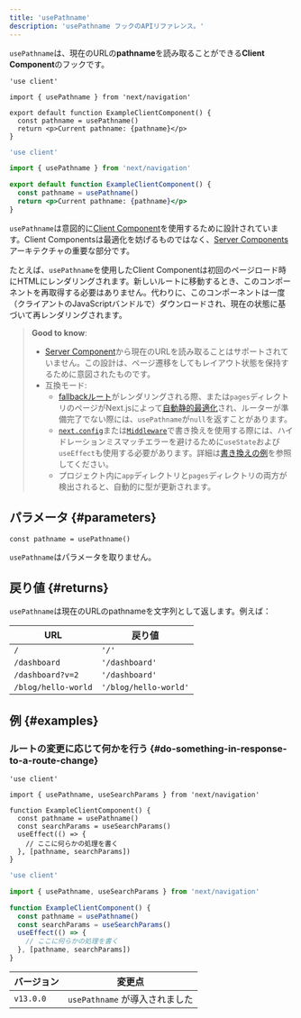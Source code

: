 ```yaml
---
title: 'usePathname'
description: 'usePathname フックのAPIリファレンス。'
---
```


`usePathname`は、現在のURLの**pathname**を読み取ることができる**Client Component**のフックです。

<Tabs>
<TabItem value="tsx" label="TypeScript">

```tsx title="app/example-client-component.tsx" switcher
'use client'

import { usePathname } from 'next/navigation'

export default function ExampleClientComponent() {
  const pathname = usePathname()
  return <p>Current pathname: {pathname}</p>
}
```

</TabItem>
<TabItem value="jsx" label="JavaScript">

```jsx title="app/example-client-component.js" switcher
'use client'

import { usePathname } from 'next/navigation'

export default function ExampleClientComponent() {
  const pathname = usePathname()
  return <p>Current pathname: {pathname}</p>
}
```

</TabItem>
</Tabs>

`usePathname`は意図的に[Client Component](/docs/app/building-your-application/rendering/client-components)を使用するために設計されています。Client Componentsは最適化を妨げるものではなく、[Server Components](/docs/app/building-your-application/rendering/server-components)アーキテクチャの重要な部分です。

たとえば、`usePathname`を使用したClient Componentは初回のページロード時にHTMLにレンダリングされます。新しいルートに移動するとき、このコンポーネントを再取得する必要はありません。代わりに、このコンポーネントは一度（クライアントのJavaScriptバンドルで）ダウンロードされ、現在の状態に基づいて再レンダリングされます。

> **Good to know**:
>
> - [Server Component](/docs/app/building-your-application/rendering/server-components)から現在のURLを読み取ることはサポートされていません。この設計は、ページ遷移をしてもレイアウト状態を保持するために意図されたものです。
> - 互換モード:
>   - [fallbackルート](https://nextjs.org/docs/canary/pages/api-reference/functions/get-static-paths#fallback-true)がレンダリングされる際、または`pages`ディレクトリのページがNext.jsによって[自動静的最適化](https://nextjs.org/docs/canary/pages/building-your-application/rendering/automatic-static-optimization)され、ルーターが準備完了でない際には、`usePathname`が`null`を返すことがあります。
>   - [`next.config`](/docs/app/api-reference/next-config-js/rewrites)または[`Middleware`](/docs/app/building-your-application/routing/middleware)で書き換えを使用する際には、ハイドレーションミスマッチエラーを避けるために`useState`および`useEffect`も使用する必要があります。詳細は[書き換えの例](https://github.com/vercel/next.js/tree/canary/examples/rewrites)を参照してください。
>   - プロジェクト内に`app`ディレクトリと`pages`ディレクトリの両方が検出されると、自動的に型が更新されます。

## パラメータ {#parameters}

```tsx
const pathname = usePathname()
```

`usePathname`はパラメータを取りません。

## 戻り値 {#returns}

`usePathname`は現在のURLのpathnameを文字列として返します。例えば：

| URL                 | 戻り値                |
| ------------------- | --------------------- |
| `/`                 | `'/'`                 |
| `/dashboard`        | `'/dashboard'`        |
| `/dashboard?v=2`    | `'/dashboard'`        |
| `/blog/hello-world` | `'/blog/hello-world'` |

## 例 {#examples}

### ルートの変更に応じて何かを行う {#do-something-in-response-to-a-route-change}

<Tabs>
<TabItem value="tsx" label="TypeScript">

```tsx title="app/example-client-component.tsx" switcher
'use client'

import { usePathname, useSearchParams } from 'next/navigation'

function ExampleClientComponent() {
  const pathname = usePathname()
  const searchParams = useSearchParams()
  useEffect(() => {
    // ここに何らかの処理を書く
  }, [pathname, searchParams])
}
```

</TabItem>
<TabItem value="jsx" label="JavaScript">

```jsx title="app/example-client-component.js" switcher
'use client'

import { usePathname, useSearchParams } from 'next/navigation'

function ExampleClientComponent() {
  const pathname = usePathname()
  const searchParams = useSearchParams()
  useEffect(() => {
    // ここに何らかの処理を書く
  }, [pathname, searchParams])
}
```

</TabItem>
</Tabs>

| バージョン | 変更点                         |
| ---------- | ------------------------------ |
| `v13.0.0`  | `usePathname` が導入されました |
